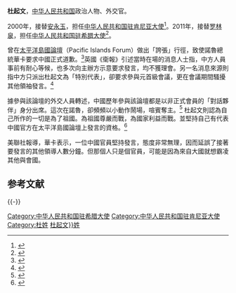 '''杜起文'''，[[中华人民共和国|中华人民共和国]]政治人物、外交官。

2000年，接替[[安永玉|安永玉]]，担任[[中国驻肯尼亚大使列表|中华人民共和国驻肯尼亚大使]]<ref>{{cite web|author=中华人民共和国外交部|title=中国驻肯尼亚历任大使|url=http://www.mfa.gov.cn/chn/pds/ziliao/wjrw/2167/2170/t9197.htm|publisher=中华人民共和国外交部|accessdate=2012-03-07|archive-date=2021-12-18|archive-url=https://web.archive.org/web/20211218213953/https://www.mfa.gov.cn/chn/pds/ziliao/wjrw/2167/2170/t9197.htm|dead-url=no}}</ref>。2011年，接替[[罗林泉|罗林泉]]，担任[[中国驻希腊大使列表|中华人民共和国驻希腊大使]]<ref>{{cite web|author=中华人民共和国外交部|title=中国驻希腊历任大使|url=http://www.mfa.gov.cn/chn/pds/ziliao/wjrw/2167/2172/t9263.htm|publisher=中华人民共和国外交部|accessdate=2012-03-07}}</ref>。

曾在[[太平洋島國論壇|太平洋島國論壇]]（Pacific Islands Forum）做出「誇張」行徑，致使諾魯總統華卡要求中國正式道歉。<ref>{{cite news |title=中國論壇特使行徑誇張　諾魯要求正式道歉 |url=https://news.tvbs.com.tw/world/987848 |work=TVBS |accessdate=2021-02-12 |archive-date=2019-02-20 |archive-url=https://web.archive.org/web/20190220225129/https://news.tvbs.com.tw/world/987848 |dead-url=no }}</ref>英國《衛報》引述當時在場的消息人士指，中方人員事前有耐心等候，也多次向主辦方示意要求發言，均不獲理會。另一名消息來源則指中方只派出杜起文為「特別代表」，卻要求參與元首級會議，更在會議期間騷擾其他領袖發言。<ref>{{cite news |title=太平洋島國論壇：中方離場與瑙魯的一場外交「羅生門」 |url=https://www.bbc.com/zhongwen/trad/world-45432073 |work=BBC |accessdate=2021-02-12 |archive-date=2018-09-07 |archive-url=https://web.archive.org/web/20180907110331/https://www.bbc.com/zhongwen/trad/world-45432073 |dead-url=no }}</ref>

據參與該論壇的外交人員轉述，中國歷年參與該論壇都是以非正式會員的「對話夥伴」身分出席。這次在諾魯，卻頻頻以小動作鬧場，喧賓奪主。<ref>{{cite news |title=在太平洋島國論壇鬧場》中國喧賓奪主 與會元首怒轟丟臉 |url=https://news.ltn.com.tw/news/focus/paper/1230038 |accessdate=2021-02-12 |archive-date=2021-03-19 |archive-url=https://web.archive.org/web/20210319072524/https://news.ltn.com.tw/news/focus/paper/1230038 |dead-url=no }}</ref> 杜起文則認為自己所作的一切是為了祖國。為祖國尊嚴而戰，為國家利益而戰。並堅持自己有代表中國官方在太平洋島國論壇上發言的資格。<ref>{{cite web |title=杜起文大使憶瑙魯總統刻意刁難中國的「預謀」鬧劇 |url=http://world.people.com.cn/n1/2019/1011/c1002-31393171.html |access-date=2021-02-12 |archive-date=2020-08-01 |archive-url=https://web.archive.org/web/20200801203048/http://world.people.com.cn/n1/2019/1011/c1002-31393171.html |dead-url=no }}</ref>

美聯社報導，華卡表示，一位中國官員堅持發言，態度非常無理，因而延誤了接著要發言的其他領導人數分鐘。但那個人只是個官員，可能是因為來自大國就想霸凌其他與會國。

==参考文献==
{{Reflist}}

{{-}}
{{start box}}
{{s-dip}}
{{succession box|[[安永玉|安永玉]]|[[郭崇立|郭崇立]]|[[中国驻肯尼亚大使列表|中华人民共和国驻肯尼亚大使]]|2000年12月-2003年3月}}
{{succession box|[[罗林泉|罗林泉]]|[[鄒肖力|鄒肖力]]|[[中国驻希腊大使列表|中华人民共和国驻希腊大使]]|2011年8月-2014年1月}}
{{end box}}

{{DEFAULTSORT:D}}
[[Category:中华人民共和国驻希腊大使|Category:中华人民共和国驻希腊大使]]
[[Category:中华人民共和国驻肯尼亚大使|Category:中华人民共和国驻肯尼亚大使]]
[[Category:杜姓|Category:杜姓]]
[[Category:{{Str_left|杜起文}}姓]]